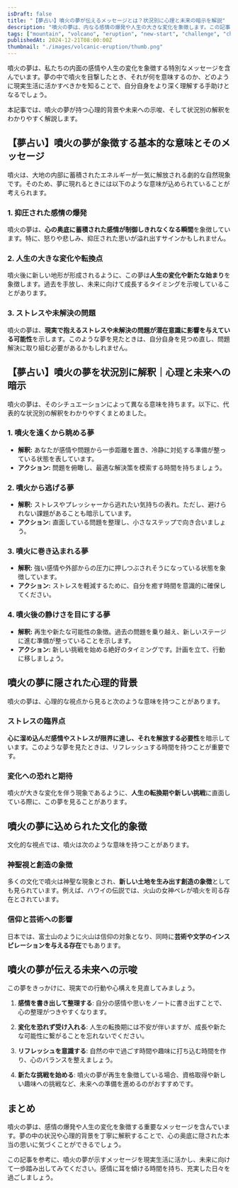 ```yaml
---
isDraft: false
title: "【夢占い】噴火の夢が伝えるメッセージとは？状況別に心理と未来の暗示を解説"
description: "噴火の夢は、内なる感情の爆発や人生の大きな変化を象徴します。この記事では、噴火の夢が示す心理的背景や状況別の解釈、未来への示唆を詳しく解説します。"
tags: ["mountain", "volcano", "eruption", "new-start", "challenge", "change", "stress", "rebirth"]
publishedAt: 2024-12-21T08:00:00Z
thumbnail: "./images/volcanic-eruption/thumb.png"
---
```


噴火の夢は、私たちの内面の感情や人生の変化を象徴する特別なメッセージを含んでいます。夢の中で噴火を目撃したとき、それが何を意味するのか、どのように現実生活に活かすべきかを知ることで、自分自身をより深く理解する手助けとなるでしょう。

本記事では、噴火の夢が持つ心理的背景や未来への示唆、そして状況別の解釈をわかりやすく解説します。

<TableOfContents />

<AdUnit />

## 【夢占い】噴火の夢が象徴する基本的な意味とそのメッセージ

噴火は、大地の内部に蓄積されたエネルギーが一気に解放される劇的な自然現象です。そのため、夢に現れるときには以下のような意味が込められていることが考えられます。

### 1. 抑圧された感情の爆発

噴火の夢は、**心の奥底に蓄積された感情が制御しきれなくなる瞬間**を象徴しています。特に、怒りや悲しみ、抑圧された思いが溢れ出すサインかもしれません。

### 2. 人生の大きな変化や転換点

噴火後に新しい地形が形成されるように、この夢は**人生の変化や新たな始まり**を象徴します。過去を手放し、未来に向けて成長するタイミングを示唆していることがあります。

### 3. ストレスや未解決の問題

噴火の夢は、**現実で抱えるストレスや未解決の問題が潜在意識に影響を与えている可能性**を示します。このような夢を見たときは、自分自身を見つめ直し、問題解決に取り組む必要があるかもしれません。

<AdUnit />

## 【夢占い】噴火の夢を状況別に解釈｜心理と未来への暗示

噴火の夢は、そのシチュエーションによって異なる意味を持ちます。以下に、代表的な状況別の解釈をわかりやすくまとめました。

### 1. 噴火を遠くから眺める夢

- <strong>解釈:</strong> あなたが感情や問題から一歩距離を置き、冷静に対処する準備が整っている状態を表しています。
- <strong>アクション:</strong> 問題を俯瞰し、最適な解決策を模索する時間を持ちましょう。

### 2. 噴火から逃げる夢

- <strong>解釈:</strong> ストレスやプレッシャーから逃れたい気持ちの表れ。ただし、避けられない課題があることも暗示しています。
- <strong>アクション:</strong> 直面している問題を整理し、小さなステップで向き合いましょう。

### 3. 噴火に巻き込まれる夢

- <strong>解釈:</strong> 強い感情や外部からの圧力に押しつぶされそうになっている状態を象徴しています。
- <strong>アクション:</strong> ストレスを軽減するために、自分を癒す時間を意識的に確保してください。

### 4. 噴火後の静けさを目にする夢

- <strong>解釈:</strong> 再生や新たな可能性の象徴。過去の問題を乗り越え、新しいステージに進む準備が整っていることを示します。
- <strong>アクション:</strong> 新しい挑戦を始める絶好のタイミングです。計画を立て、行動に移しましょう。

<AdUnit />

## 噴火の夢に隠された心理的背景

噴火の夢は、心理的な視点から見ると次のような意味を持つことがあります。

### ストレスの臨界点

**心に溜め込んだ感情やストレスが限界に達し、それを解放する必要性**を暗示しています。このような夢を見たときは、リフレッシュする時間を持つことが重要です。

### 変化への恐れと期待

噴火が大きな変化を伴う現象であるように、**人生の転換期や新しい挑戦**に直面している際に、この夢を見ることがあります。

<AdUnit />

## 噴火の夢に込められた文化的象徴

文化的な視点では、噴火は次のような意味を持つことがあります。

### 神聖視と創造の象徴

多くの文化で噴火は神聖な現象とされ、**新しい土地を生み出す創造の象徴**としても見られています。例えば、ハワイの伝説では、火山の女神ペレが噴火を司る存在とされています。

### 信仰と芸術への影響

日本では、富士山のように火山は信仰の対象となり、同時に**芸術や文学のインスピレーションを与える存在**でもあります。

<AdUnit />

## 噴火の夢が伝える未来への示唆

この夢をきっかけに、現実での行動や心構えを見直してみましょう。

1. <strong>感情を書き出して整理する</strong>: 自分の感情や思いをノートに書き出すことで、心の整理がつきやすくなります。

2. <strong>変化を恐れず受け入れる</strong>:
   人生の転換期には不安が伴いますが、成長や新たな可能性に繋がることを忘れないでください。

3. <strong>リフレッシュを意識する</strong>: 自然の中で過ごす時間や趣味に打ち込む時間を作り、心のバランスを整えましょう。

4. <strong>新たな挑戦を始める</strong>:
   噴火の夢が再生を象徴している場合、資格取得や新しい趣味への挑戦など、未来への準備を進めるのがおすすめです。

<AdUnit />

## まとめ

噴火の夢は、感情の爆発や人生の変化を象徴する重要なメッセージを含んでいます。夢の中の状況や心理的背景を丁寧に解釈することで、心の奥底に隠された本当の思いに気づくことができるでしょう。

この記事を参考に、噴火の夢が示すメッセージを現実生活に活かし、未来に向けて一歩踏み出してみてください。感情に耳を傾ける時間を持ち、充実した日々を過ごしましょう。
